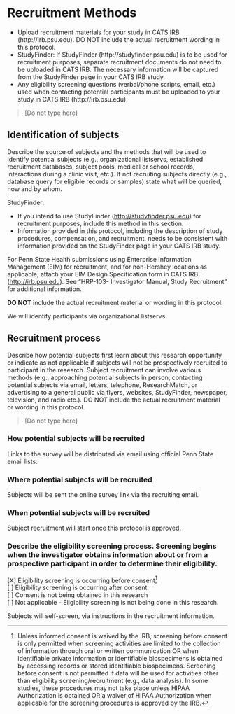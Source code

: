 # Recruitment Methods

::: {.instr_box}
- Upload recruitment materials for your study in CATS IRB (http://irb.psu.edu). DO NOT include the actual recruitment wording in this protocol.  
- StudyFinder:  If StudyFinder (http://studyfinder.psu.edu) is to be used for recruitment purposes, separate recruitment documents do not need to be uploaded in CATS IRB. The necessary information will be captured from the StudyFinder page in your CATS IRB study.  
- Any eligibility screening questions (verbal/phone scripts, email, etc.) used when contacting potential participants must be uploaded to your study in CATS IRB (http://irb.psu.edu).
:::

> [Do not type here]

## Identification of subjects

::: {.instr_box}
Describe the source of subjects and the methods that will be used to identify potential subjects (e.g., organizational listservs, established recruitment databases, subject pools, medical or school records, interactions during a clinic visit, etc.). 
If not recruiting subjects directly (e.g., database query for eligible records or
samples) state what will be queried, how and by whom.

StudyFinder:

-   If you intend to use StudyFinder (<http://studyfinder.psu.edu>) for recruitment purposes, include this method in this section.
-   Information provided in this protocol, including the description of study procedures, compensation, and recruitment, needs to be consistent with information provided on the StudyFinder page in your CATS IRB study.
    
For Penn State Health submissions using Enterprise Information Management (EIM) for recruitment, and for non-Hershey locations as applicable, attach your EIM Design Specification form in CATS IRB (<http://irb.psu.edu>). See "HRP-103- Investigator Manual, Study Recruitment" for additional information.

**DO NOT** include the actual recruitment material or wording in this protocol.
:::

We will identify participants via organizational listservs.

## Recruitment process

::: {.instr_box}
Describe how potential subjects first learn about this research opportunity or indicate as not applicable if subjects will not be prospectively recruited to participant in the research.
Subject recruitment can involve various methods (e.g., approaching potential subjects in person, contacting potential subjects via email, letters, telephone, ResearchMatch, or advertising to a general public via flyers, websites, StudyFinder, newspaper, television, and radio etc.).
DO NOT include the actual recruitment material or wording in this protocol.
:::

> [Do not type here]

### How potential subjects will be recruited

Links to the survey will be distributed via email using official Penn State email lists.

### Where potential subjects will be recruited

Subjects will be sent the online survey link via the recruiting email.

### When potential subjects will be recruited

Subject recruitment will start once this protocol is approved.

### Describe the eligibility screening process. Screening begins when the investigator obtains information about or from a prospective participant in order to determine their eligibility.

[X] Eligibility screening is occurring before consent^[Unless informed consent is waived by the IRB, screening before consent is only permitted when screening activities are limited to the collection of information through oral or written communication OR when identifiable private information or identifiable biospecimens is obtained by accessing records or stored identifiable biospecimens.
Screening before consent is not permitted if data will be used for activities other than eligibility screening/recruitment (e.g., data analysis).
In some studies, these procedures may not take place unless HIPAA Authorization is obtained OR a waiver of HIPAA Authorization when applicable for the screening procedures is approved by the IRB.]</br>
[ ] Eligibility screening is occurring after consent</br>
[ ] Consent is not being obtained in this research</br>
[ ] Not applicable - Eligibility screening is not being done in this research.

Subjects will self-screen, via instructions in the recruitment information.
